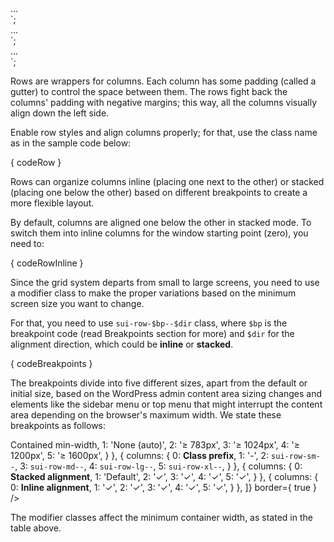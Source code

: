 

<div class="sui-row"> ... </div>
`;

<!--
Min container width:
None (Auto)
-->
<div class="sui-row sui-row--inline"> ... </div>
`;

<!--
@param {String} $bp - Sets the minimum screen size code.
@param {String} $dir - Sets the columns direction.
-->
<div class="sui-row sui-row-$bp--$dir"> ... </div>
`;

<Section
	title="Usage"
	contained={ true }
	border={ true }
	style={{ paddingTop: 0 }}>
	<p>Rows are wrappers for columns. Each column has some padding (called a gutter) to control the space between them. The rows fight back the columns' padding with negative margins; this way, all the columns visually align down the left side.</p>
	<p>Enable row styles and align columns properly; for that, use the class name as in the sample code below:</p>
	<Snippet language="html">
		{ codeRow }
	</Snippet>
</Section>

<Section
	title="Modifiers"
	contained={ true }
	border={ true }>
	<p>Rows can organize columns inline (placing one next to the other) or stacked (placing one below the other) based on different breakpoints to create a more flexible layout.</p>
	<p>By default, columns are aligned one below the other in stacked mode. To switch them into inline columns for the window starting point (zero), you need to:</p>
	<Snippet language="html">
		{ codeRowInline }
	</Snippet>
	<p>Since the grid system departs from small to large screens, you need to use a modifier class to make the proper variations based on the minimum screen size you want to change.</p>
	<p>For that, you need to use <Code>sui-row-$bp--$dir</Code> class, where <Code>$bp</Code> is the breakpoint code (read Breakpoints section for more) and <Code>$dir</Code> for the alignment direction, which could be <strong>inline</strong> or <strong>stacked</strong>.</p>
	<Snippet language="html">
		{ codeBreakpoints }
	</Snippet>
</Section>

<Section title="Breakpoints">
	<div className="csb-section__contained" style={{ marginBottom: 20 }}>
		<p>The breakpoints divide into five different sizes, apart from the default or initial size, based on the WordPress admin content area sizing changes and elements like the sidebar menu or top menu that might interrupt the content area depending on the browser's maximum width. We state these breakpoints as follows:</p>
	</div>
	<Table
		headers={[
			'',
			'Default',
			'Small',
			'Medium',
			'Large',
			'Extra Large',
		]}
		content={[
			{ columns: {
				0: <strong>Contained min-width</strong>,
				1: 'None (auto)',
				2: '≥ 783px',
				3: '≥ 1024px',
				4: '≥ 1200px',
				5: '≥ 1600px',
			} },
			{ columns: {
				0: <strong>Class prefix</strong>,
				1: '-',
				2: <Code fullWidth={ true }>sui-row-sm--</Code>,
				3: <Code fullWidth={ true }>sui-row-md--</Code>,
				4: <Code fullWidth={ true }>sui-row-lg--</Code>,
				5: <Code fullWidth={ true }>sui-row-xl--</Code>,
			} },
			{ columns: {
				0: <strong>Stacked alignment</strong>,
				1: 'Default',
				2: '✓',
				3: '✓',
				4: '✓',
				5: '✓',
			} },
			{ columns: {
				0: <strong>Inline alignment</strong>,
				1: '✓',
				2: '✓',
				3: '✓',
				4: '✓',
				5: '✓',
			} },
		]}
		border={ true } />
	<p>The modifier classes affect the minimum container width, as stated in the table above.</p>
</Section>
